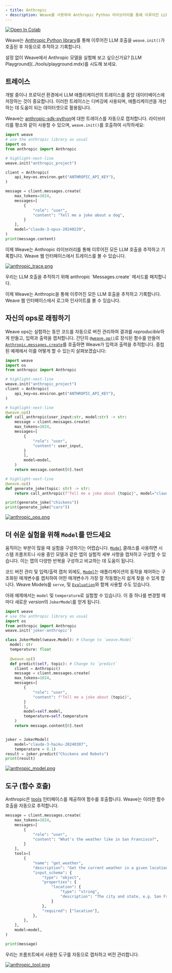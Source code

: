 ```yaml
---
- title: Anthropic
- description: Weave를 사용하여 Anthropic Python 라이브러리를 통해 이루어진 LLM 호출을 자동으로 추적하고 기록하세요
---
```


<a target="_blank" href="https://colab.research.google.com/github/wandb/examples/blob/master/weave/docs/quickstart_anthropic.ipynb">
  <img src="https://colab.research.google.com/assets/colab-badge.svg" alt="Open In Colab" />
</a>

Weave는 [Anthropic Python library](https://github.com/anthropics/anthropic-sdk-python)를 통해 이루어진 LLM 호출을 `weave.init()`가 호출된 후 자동으로 추적하고 기록합니다.

<Note>
  설정 없이 Weave에서 Anthropic 모델을 실험해 보고 싶으신가요? [LLM Playground](../tools/playground.mdx)를 시도해 보세요.
</Note>

## 트레이스

개발 중이나 프로덕션 환경에서 LLM 애플리케이션의 트레이스를 중앙 데이터베이스에 저장하는 것이 중요합니다. 이러한 트레이스는 디버깅에 사용되며, 애플리케이션을 개선하는 데 도움이 되는 데이터셋으로 활용됩니다.

Weave는 [anthropic-sdk-python](https://github.com/anthropics/anthropic-sdk-python)에 대한 트레이스를 자동으로 캡처합니다. 라이브러리를 평소와 같이 사용할 수 있으며, `weave.init()`를 호출하여 시작하세요:

```python
import weave    
# use the anthropic library as usual
import os
from anthropic import Anthropic

# highlight-next-line
weave.init("anthropic_project")

client = Anthropic(
    api_key=os.environ.get("ANTHROPIC_API_KEY"),
)

message = client.messages.create(
    max_tokens=1024,
    messages=[
        {
            "role": "user",
            "content": "Tell me a joke about a dog",
        }
    ],
    model="claude-3-opus-20240229",
)
print(message.content)
```

이제 Weave는 Anthropic 라이브러리를 통해 이루어진 모든 LLM 호출을 추적하고 기록합니다. Weave 웹 인터페이스에서 트레이스를 볼 수 있습니다.

[![anthropic\_trace.png](imgs/anthropic_trace.png)](https://wandb.ai/capecape/anthropic_project/weave/calls)

<Note>
  우리는 LLM 호출을 추적하기 위해 anthropic `Messages.create` 메서드를 패치합니다.
</Note>

이제 Weave는 Anthropic을 통해 이루어진 모든 LLM 호출을 추적하고 기록합니다. Weave 웹 인터페이스에서 로그와 인사이트를 볼 수 있습니다.

## 자신의 ops로 래핑하기

Weave ops는 실험하는 동안 코드를 자동으로 버전 관리하여 결과를 *reproducible*하게 만들고, 입력과 출력을 캡처합니다. 간단히 [`@weave.op()`](https://wandb.github.io/weave/guides/tracking/ops)로 장식된 함수를 만들어 [`Anthropic.messages.create`](https://docs.anthropic.com/en/api/messages-examples)를 호출하면 Weave가 입력과 출력을 추적합니다. 중첩된 예제에서 이를 어떻게 할 수 있는지 살펴보겠습니다:

```python
import weave
import os
from anthropic import Anthropic

# highlight-next-line
weave.init("anthropic_project")
client = Anthropic(
    api_key=os.environ.get("ANTHROPIC_API_KEY"),
)

# highlight-next-line
@weave.op()
def call_anthropic(user_input:str, model:str) -> str:
    message = client.messages.create(
    max_tokens=1024,
    messages=[
        {
            "role": "user",
            "content": user_input,
        }
        ],
        model=model,
    )
    return message.content[0].text

# highlight-next-line
@weave.op()
def generate_joke(topic: str) -> str:
    return call_anthropic(f"Tell me a joke about {topic}", model="claude-3-haiku-20240307")

print(generate_joke("chickens"))
print(generate_joke("cars"))
```

[![anthropic\_ops.png](imgs/anthropic_ops.png)](https://wandb.github.io/weave/guides/tracking/ops)

## 더 쉬운 실험을 위해 `Model`를 만드세요

움직이는 부분이 많을 때 실험을 구성하기는 어렵습니다. [`Model`](/ko/guides/core-types/models) 클래스를 사용하면 시스템 프롬프트나 사용 중인 모델과 같은 앱의 실험적 세부 사항을 캡처하고 구성할 수 있습니다. 이는 앱의 다양한 반복을 구성하고 비교하는 데 도움이 됩니다.

코드 버전 관리 및 입력/출력 캡처 외에도, [`Model`](/ko/guides/core-types/models)는 애플리케이션의 동작을 제어하는 구조화된 매개변수를 캡처하여 어떤 매개변수가 가장 잘 작동했는지 쉽게 찾을 수 있게 합니다. Weave Models를 `serve`, 및 [`Evaluation`](/ko/guides/core-types/evaluations)와 함께 사용할 수도 있습니다.

아래 예제에서는 `model` 및 `temperature`로 실험할 수 있습니다. 이 중 하나를 변경할 때마다 새로운 *version*의 `JokerModel`를 얻게 됩니다.

```python
import weave    
# use the anthropic library as usual
import os
from anthropic import Anthropic
weave.init('joker-anthropic')

class JokerModel(weave.Model): # Change to `weave.Model`
  model: str
  temperature: float
  
  @weave.op()
  def predict(self, topic): # Change to `predict`
    client = Anthropic()
    message = client.messages.create(
    max_tokens=1024,
    messages=[
        {
            "role": "user",
            "content": f"Tell me a joke about {topic}",
        }
        ],
        model=self.model,
        temperature=self.temperature
    )
    return message.content[0].text


joker = JokerModel(
    model="claude-3-haiku-20240307",
    temperature = 0.1)
result = joker.predict("Chickens and Robots")
print(result)
```

[![anthropic\_model.png](imgs/anthropic_model.png)](https://wandb.ai/capecape/anthropic_project/weave/calls)

## 도구 (함수 호출)

Anthropic은 [tools](https://docs.anthropic.com/en/docs/tool-use) 인터페이스를 제공하여 함수를 호출합니다. Weave는 이러한 함수 호출을 자동으로 추적합니다.

```python
message = client.messages.create(
    max_tokens=1024,
    messages=[
        {
            "role": "user",
            "content": "What's the weather like in San Francisco?",
        }
    ],
    tools=[
        {
            "name": "get_weather",
            "description": "Get the current weather in a given location",
            "input_schema": {
                "type": "object",
                "properties": {
                    "location": {
                        "type": "string",
                        "description": "The city and state, e.g. San Francisco, CA",
                    }
                },
                "required": ["location"],
            },
        },
    ],
    model=model,
)

print(message)
```

우리는 프롬프트에서 사용한 도구를 자동으로 캡처하고 버전 관리합니다.

[![anthropic\_tool.png](imgs/anthropic_tool.png)](https://wandb.ai/capecape/anthropic_project/weave/calls)
